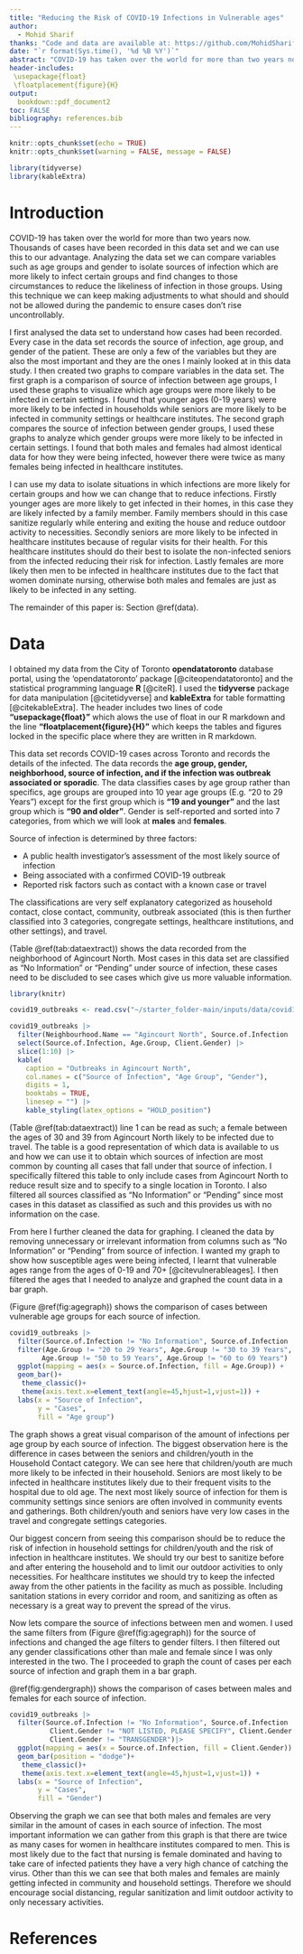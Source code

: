 ```yaml
---
title: "Reducing the Risk of COVID-19 Infections in Vulnerable ages"
author: 
  - Mohid Sharif
thanks: "Code and data are available at: https://github.com/MohidSharif/COVID19_data_paper"
date: "`r format(Sys.time(), '%d %B %Y')`"
abstract: "COVID-19 has taken over the world for more than two years now and it is important to study and understand in which circumstances cases rise and fall. I studied and analyzed data obtained about COVID-19 cases from various communities in Toronto specifying age, gender, and source of infection of the patient. I found that younger age groups are more likely to be infected in their household while the seniors are more likely to be infected in community settings. My findings can be used to identify circumstances in which outbreaks are less likely for certain age groups."
header-includes:
 \usepackage{float}
 \floatplacement{figure}{H}
output:
  bookdown::pdf_document2
toc: FALSE
bibliography: references.bib
---
```


```r
knitr::opts_chunk$set(echo = TRUE)
knitr::opts_chunk$set(warning = FALSE, message = FALSE) 

library(tidyverse)
library(kableExtra)
```

# Introduction

COVID-19 has taken over the world for more than two years now. Thousands of cases have been recorded in this data set and we can use this to our advantage. Analyzing the data set we can compare variables such as age groups and gender to isolate sources of infection which are more likely to infect certain groups and find changes to those circumstances to reduce the likeliness of infection in those groups. Using this technique we can keep making adjustments to what should and should not be allowed during the pandemic to ensure cases don't rise uncontrollably.

I first analysed the data set to understand how cases had been recorded. Every case in the data set records the source of infection, age group, and gender of the patient. These are only a few of the variables but they are also the most important and they are the ones I mainly looked at in this data study. I then created two graphs to compare variables in the data set. The first graph is a comparison of source of infection between age groups, I used these graphs to visualize which age groups were more likely to be infected in certain settings. I found that younger ages (0-19 years) were more likely to be infected in households while seniors are more likely to be infected in community settings or healthcare institutes. The second graph compares the source of infection between gender groups, I used these graphs to analyze which gender groups were more likely to be infected in certain settings. I found that both males and females had almost identical data for how they were being infected, however there were twice as many females being infected in healthcare institutes.

I can use my data to isolate situations in which infections are more likely for certain groups and how we can change that to reduce infections. Firstly younger ages are more likely to get infected in their homes, in this case they are likely infected by a family member. Family members should in this case sanitize regularly while entering and exiting the house and reduce outdoor activity to necessities. Secondly seniors are more likely to be infected in healthcare institutes because of regular visits for their health. For this healthcare institutes should do their best to isolate the non-infected seniors from the infected reducing their risk for infection. Lastly females are more likely then men to be infected in healthcare institutes due to the fact that women dominate nursing, otherwise both males and females are just as likely to be infected in any setting.

The remainder of this paper is: Section \@ref(data).


# Data

I obtained my data from the City of Toronto **opendatatoronto** database portal, using the 'opendatatoronto' package [@citeopendatatoronto] and the statistical programming language **R** [@citeR]. I used the **tidyverse** package for data manipulation [@citetidyverse] and **kableExtra** for table formatting [@citekableExtra]. The header includes two lines of code **"usepackage{float}"** which alows the use of float in our R markdown and the line **"floatplacement{figure}{H}"** which keeps the tables and figures locked in the specific place where they are written in R markdown.

This data set records COVID-19 cases across Toronto and records the details of the infected. The data records the **age group, gender, neighborhood, source of infection, and if the infection was outbreak associated or sporadic**. The data classifies cases by age group rather than specifics, age groups are grouped into 10 year age groups (E.g. "20 to 29 Years") except for the first group which is **"19 and younger"** and the last group which is **"90 and older"**. Gender is self-reported and sorted into 7 categories, from which we will look at **males** and **females**. 

Source of infection is determined by three factors:

* A public health investigator's assessment of the most likely source of infection
* Being associated with a confirmed COVID-19 outbreak
* Reported risk factors such as contact with a known case or travel

The classifications are very self explanatory categorized as household contact, close contact, community, outbreak associated (this is then further classified into 3 categories, congregate settings, healthcare institutions, and other settings), and travel.

(Table \@ref(tab:dataextract)) shows the data recorded from the neighborhood of Agincourt North. Most cases in this data set are classified as "No Information" or "Pending" under source of infection, these cases need to be discluded to see cases which give us more valuable information.



```r
library(knitr)

covid19_outbreaks <- read.csv("~/starter_folder-main/inputs/data/covid19_outbreaks.csv")

covid19_outbreaks |> 
  filter(Neighbourhood.Name == "Agincourt North", Source.of.Infection != "No Information", Source.of.Infection != "Pending") |>
  select(Source.of.Infection, Age.Group, Client.Gender) |>
  slice(1:10) |> 
  kable(
    caption = "Outbreaks in Agincourt North",
    col.names = c("Source of Infection", "Age Group", "Gender"),
    digits = 1,
    booktabs = TRUE,
    linesep = "") |> 
    kable_styling(latex_options = "HOLD_position")
```

(Table \@ref(tab:dataextract)) line 1 can be read as such; a female between the ages of 30 and 39 from Agincourt North likely to be infected due to travel. The table is a good representation of which data is available to us and how we can use it to obtain which sources of infection are most common by counting all cases that fall under that source of infection. I specifically filtered this table to only include cases from Agincourt North to reduce result size and to specify to a single location in Toronto. I also filtered all sources classified as "No Information" or "Pending" since most cases in this dataset as classified as such and this provides us with no information on the case.

\newpage

From here I further cleaned the data for graphing. I cleaned the data by removing unnecessary or irrelevant information from columns such as "No Information" or "Pending" from source of infection. I wanted my graph to show how susceptible ages were being infected, I learnt that vulnerable ages range from the ages of 0-19 and 70+ [@citevulnerableages]. I then filtered the ages that I needed to analyze and graphed the count data in a bar graph. 

(Figure \@ref(fig:agegraph)) shows the comparison of cases between vulnerable age groups for each source of infection.



```r
covid19_outbreaks |> 
  filter(Source.of.Infection != "No Information", Source.of.Infection != "Pending") |>
  filter(Age.Group != "20 to 29 Years", Age.Group != "30 to 39 Years", Age.Group != "40 to 49 Years",
        Age.Group != "50 to 59 Years", Age.Group != "60 to 69 Years") |>
  ggplot(mapping = aes(x = Source.of.Infection, fill = Age.Group)) +
  geom_bar()+
   theme_classic()+
   theme(axis.text.x=element_text(angle=45,hjust=1,vjust=1)) +
  labs(x = "Source of Infection",
       y = "Cases",
       fill = "Age group")
```

The graph shows a great visual comparison of the amount of infections per age group by each source of infection. The biggest observation here is the difference in cases between the seniors and children/youth in the Household Contact category. We can see here that children/youth are much more likely to be infected in their household. Seniors are most likely to be infected in healthcare institutes likely due to their frequent visits to the hospital due to old age. The next most likely source of infection for them is community settings since seniors are often involved in community events and gatherings. Both children/youth and seniors have very low cases in the travel and congregate settings categories.

Our biggest concern from seeing this comparison should be to reduce the risk of infection in household settings for children/youth and the risk of infection in healthcare institutes. We should try our best to sanitize before and after entering the household and to limit our outdoor activities to only necessities. For healthcare institutes we should try to keep the infected away from the other patients in the facility as much as possible. Including sanitation stations in every corridor and room, and sanitizing as often as necessary is a great way to prevent the spread of the virus.

\newpage

Now lets compare the source of infections between men and women. I used the same filters from (Figure \@ref(fig:agegraph)) for the source of infections and changed the age filters to gender filters. I then filtered out any gender classifications other than male and female since I was only interested in the two. The I proceeded to graph the count of cases per each source of infection and graph them in a bar graph.

\@ref(fig:gendergraph)) shows the comparison of cases between males and females for each source of infection.


```r
covid19_outbreaks |>
  filter(Source.of.Infection != "No Information", Source.of.Infection != "Pending", Client.Gender != "UNKNOWN", Client.Gender != "NON-BINARY",
          Client.Gender != "NOT LISTED, PLEASE SPECIFY", Client.Gender != "OTHER", Client.Gender != "TRANS MAN", Client.Gender != "TRANS WOMAN",
          Client.Gender != "TRANSGENDER")|>
  ggplot(mapping = aes(x = Source.of.Infection, fill = Client.Gender)) +
  geom_bar(position = "dodge")+
   theme_classic()+
   theme(axis.text.x=element_text(angle=45,hjust=1,vjust=1)) +
  labs(x = "Source of Infection",
       y = "Cases",
       fill = "Gender")
```


Observing the graph we can see that both males and females are very similar in the amount of cases in each source of infection. The most important information we can gather from this graph is that there are twice as many cases for women in healthcare institutes compared to men. This is most likely due to the fact that nursing is female dominated and having to take care of infected patients they have a very high chance of catching the virus. Other than this we can see that both males and females are mainly getting infected in community and household settings. Therefore we should encourage social distancing, regular sanitization and limit outdoor activity to only necessary activities.


\newpage
# References


